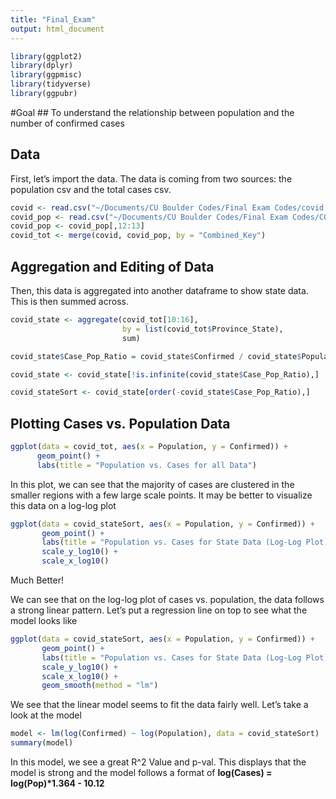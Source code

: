 ```yaml
---
title: "Final_Exam"
output: html_document
---
```


```r
library(ggplot2)
library(dplyr)
library(ggpmisc)
library(tidyverse)
library(ggpubr)
```
#Goal
## To understand the relationship between population and the number of confirmed cases

## Data

First, let's import the data. The data is coming from two sources: the population csv and the total cases csv. 

```r
covid <- read.csv("~/Documents/CU Boulder Codes/Final Exam Codes/covid.csv")
covid_pop <- read.csv("~/Documents/CU Boulder Codes/Final Exam Codes/COVID_time.csv")
covid_pop <- covid_pop[,12:13]
covid_tot <- merge(covid, covid_pop, by = "Combined_Key")
```

## Aggregation and Editing of Data

Then, this data is aggregated into another dataframe to show state data. This is then summed across.

```r
covid_state <- aggregate(covid_tot[10:16], 
                         by = list(covid_tot$Province_State), 
                         sum)

covid_state$Case_Pop_Ratio = covid_state$Confirmed / covid_state$Population

covid_state <- covid_state[!is.infinite(covid_state$Case_Pop_Ratio),]

covid_stateSort <- covid_state[order(-covid_state$Case_Pop_Ratio),]
```

## Plotting Cases vs. Population Data

```r
ggplot(data = covid_tot, aes(x = Population, y = Confirmed)) + 
      geom_point() + 
      labs(title = "Population vs. Cases for all Data")
```

In this plot, we can see that the majority of cases are clustered in the smaller regions with a few large scale points. It may be better to visualize this data on a log-log plot

```r
ggplot(data = covid_stateSort, aes(x = Population, y = Confirmed)) + 
       geom_point() + 
       labs(title = "Population vs. Cases for State Data (Log-Log Plot)") + 
       scale_y_log10() +
       scale_x_log10()
```

Much Better!

We can see that on the log-log plot of cases vs. population, the data follows a strong linear pattern. Let's put a regression line on top to see what the model looks like

```r
ggplot(data = covid_stateSort, aes(x = Population, y = Confirmed)) + 
       geom_point() + 
       labs(title = "Population vs. Cases for State Data (Log-Log Plot)") + 
       scale_y_log10() +
       scale_x_log10() + 
       geom_smooth(method = "lm")
```

We see that the linear model seems to fit the data fairly well. Let's take a look at the model

```r
model <- lm(log(Confirmed) ~ log(Population), data = covid_stateSort)
summary(model)
```

In this model, we see a great R^2 Value and p-val. This displays that the model is strong and the model follows a format of <b>log(Cases) = log(Pop)*1.364 - 10.12</b>